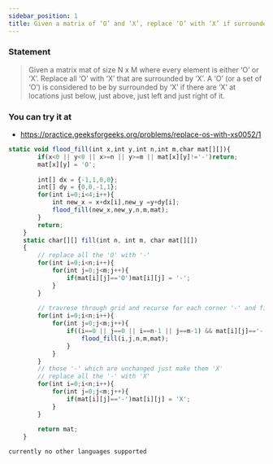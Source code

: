 ```yaml
---
sidebar_position: 1
title: Given a matrix of ‘O’ and ‘X’, replace ‘O’ with ‘X’ if surrounded by ‘X’
---
```



### Statement

> Given a matrix mat of size N x M where every element is either ‘O’ or ‘X’.
Replace all ‘O’ with ‘X’ that are surrounded by ‘X’.
A ‘O’ (or a set of ‘O’) is considered to be by surrounded by ‘X’ if there are ‘X’ at locations just below, just above, just left and just right of it.

### You can try it at

- https://practice.geeksforgeeks.org/problems/replace-os-with-xs0052/1

<Tabs>
<TabItem value="java" label="Java">

```js
static void flood_fill(int x,int y,int n,int m,char mat[][]){
        if(x<0 || y<0 || x>=n || y>=m || mat[x][y]!='-')return;
        mat[x][y] = 'O';
        
        int[] dx = {-1,1,0,0};
        int[] dy = {0,0,-1,1};
        for(int i=0;i<4;i++){
            int new_x = x+dx[i],new_y =y+dy[i];
            flood_fill(new_x,new_y,n,m,mat);
        }
        return;
    }
    static char[][] fill(int n, int m, char mat[][])
    {
        // replace all the 'O' with '-'
        for(int i=0;i<n;i++){
            for(int j=0;j<m;j++){
                if(mat[i][j]=='O')mat[i][j] = '-';
            }
        }
        
        // travrese through grid and recurse for each corner '-' and fill it with 'O'
        for(int i=0;i<n;i++){
            for(int j=0;j<m;j++){
                if((i==0 || j==0 || i==n-1 || j==m-1) && mat[i][j]=='-'){
                    flood_fill(i,j,n,m,mat);
                }
            }
        }
        // those '-' which are unchanged just make them 'X'
        // replace all the '-' with 'X'
        for(int i=0;i<n;i++){
            for(int j=0;j<m;j++){
                if(mat[i][j]=='-')mat[i][j] = 'X';
            }
        }
        
        return mat;
    }

```

</TabItem>

<TabItem value="other" label="Other">

```
currently no other languages supported
```

</TabItem>

</Tabs>